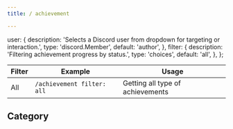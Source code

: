```yaml
---
title: / achievement

---
```



  user: {
    description:
      'Selects a Discord user from dropdown for targeting or interaction.',
    type: 'discord.Member',
    default: 'author',
  },
  filter: {
    description: 'Filtering achievement progress by status.',
    type: 'choices',
    default: 'all',
  },
};

<TypeTable type={types} />



| Filter    | Example                       | Usage |
| --------- | --------------------------------- | ----- |
| All       | `/achievement filter: all`  | Getting all type of achievements      |


## Category

